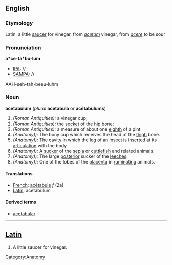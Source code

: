 {{wikipedia}}
==English==
===Etymology===
Latin, a little [[saucer]] for vinegar, from ''[[acetum]]'' vinegar, from ''[[acere]]'' to be sour
===Pronunciation===
'''a*ce-ta*bu-lum'''
*[[IPA]]: //
*[[SAMPA]]: //
AAH-seh-tah-beeu-luhm
===Noun===
'''acetabulum''' (''plural'' '''acetabula''' or '''acetabulums''')

#''(Roman Antiquities):'' a vinegar cup; 
#''(Roman Antiquities):'' the [[socket]] of the hip bone; 
#''(Roman Antiquities):'' a measure of about one [[eighth]] of a pint
#''(Anatomy)):'' The bony cup which receives the head of the [[thigh]] bone. 
#''(Anatomy)):'' The cavity in which the leg of an insect is inserted at its [[articulation]] with the body. 
#''(Anatomy)):'' A [[sucker]] of the [[sepia]] or [[cuttlefish]] and related animals. 
#''(Anatomy)):'' The large [[posterior]] sucker of the [[leeches]]. 
#''(Anatomy)):'' One of the lobes of the [[placenta]] in [[ruminating]] animals.

====Translations====
*[[French]]: [[acétabule]] ''f'' (2a)
*[[Latin]]: acetabulum

====Derived terms====
*[[acetabular]]

----
==[[Latin]]==
#A little saucer for vinegar.

[[Category:Anatomy]]